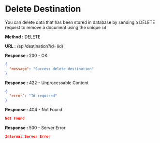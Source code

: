 
# Delete Destination

You can delete data that has been stored in database by sending a DELETE request to remove a document using the unique `id`

**Method :** <Badge variant="danger">DELETE</Badge>

**URL :** <Badge variant="dark">/api/destination?id=(id)</Badge>

**Response :** <BadgeOutline variant="success">200 - OK</BadgeOutline>

```json
{
  "message": "Success delete destination"
}
```

**Response :** <BadgeOutline variant="info">422 - Unprocessable Content</BadgeOutline>

```json
{
  "error": "Id required"
}
```

**Response :** <BadgeOutline variant="warning">404 - Not Found</BadgeOutline>

```json
Not Found
```

**Response :** <BadgeOutline variant="danger">500 - Server Error</BadgeOutline>

```json
Internal Server Error
```
